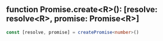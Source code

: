 ## function Promise.create\<R>(): [resolve: resolve\<R>, promise: Promise\<R>]
```ts
const [resolve, promise] = createPromise<number>()
```

